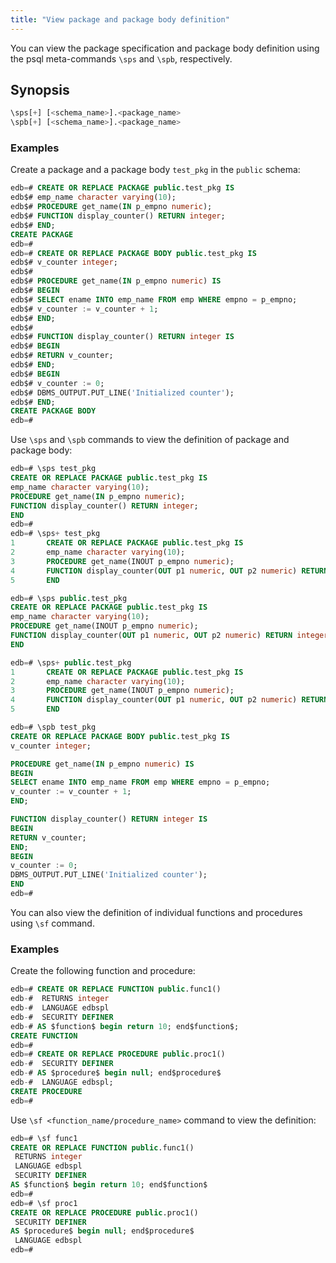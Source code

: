 ```yaml
---
title: "View package and package body definition"
---
```


You can view the package specification and package body definition using the psql meta-commands `\sps` and `\spb`, respectively.

## Synopsis

```sql
\sps[+] [<schema_name>].<package_name>
\spb[+] [<schema_name>].<package_name>
```

### Examples

Create a package and a package body `test_pkg` in the `public` schema:

```sql
edb=# CREATE OR REPLACE PACKAGE public.test_pkg IS
edb$# emp_name character varying(10);
edb$# PROCEDURE get_name(IN p_empno numeric);
edb$# FUNCTION display_counter() RETURN integer;
edb$# END;
CREATE PACKAGE
edb=#
edb=# CREATE OR REPLACE PACKAGE BODY public.test_pkg IS
edb$# v_counter integer;
edb$# 
edb$# PROCEDURE get_name(IN p_empno numeric) IS
edb$# BEGIN
edb$# SELECT ename INTO emp_name FROM emp WHERE empno = p_empno;
edb$# v_counter := v_counter + 1;
edb$# END;
edb$# 
edb$# FUNCTION display_counter() RETURN integer IS
edb$# BEGIN
edb$# RETURN v_counter;
edb$# END;
edb$# BEGIN
edb$# v_counter := 0;
edb$# DBMS_OUTPUT.PUT_LINE('Initialized counter');
edb$# END;
CREATE PACKAGE BODY
edb=#
```

Use `\sps` and `\spb` commands to view the definition of package and package body:

``` sql
edb=# \sps test_pkg
CREATE OR REPLACE PACKAGE public.test_pkg IS
emp_name character varying(10);
PROCEDURE get_name(IN p_empno numeric);
FUNCTION display_counter() RETURN integer;
END
edb=#
edb=# \sps+ test_pkg
1       CREATE OR REPLACE PACKAGE public.test_pkg IS
2       emp_name character varying(10);
3       PROCEDURE get_name(INOUT p_empno numeric);
4       FUNCTION display_counter(OUT p1 numeric, OUT p2 numeric) RETURN integer;
5       END

edb=# \sps public.test_pkg
CREATE OR REPLACE PACKAGE public.test_pkg IS
emp_name character varying(10);
PROCEDURE get_name(INOUT p_empno numeric);
FUNCTION display_counter(OUT p1 numeric, OUT p2 numeric) RETURN integer;
END

edb=# \sps+ public.test_pkg
1       CREATE OR REPLACE PACKAGE public.test_pkg IS
2       emp_name character varying(10);
3       PROCEDURE get_name(INOUT p_empno numeric);
4       FUNCTION display_counter(OUT p1 numeric, OUT p2 numeric) RETURN integer;
5       END

edb=# \spb test_pkg
CREATE OR REPLACE PACKAGE BODY public.test_pkg IS
v_counter integer;

PROCEDURE get_name(IN p_empno numeric) IS
BEGIN
SELECT ename INTO emp_name FROM emp WHERE empno = p_empno;
v_counter := v_counter + 1;
END;

FUNCTION display_counter() RETURN integer IS
BEGIN
RETURN v_counter;
END;
BEGIN
v_counter := 0;
DBMS_OUTPUT.PUT_LINE('Initialized counter');
END
edb=# 
```

You can also view the definition of individual functions and procedures using `\sf` command.

### Examples 

Create the following function and procedure:

```sql
edb=# CREATE OR REPLACE FUNCTION public.func1()
edb-#  RETURNS integer
edb-#  LANGUAGE edbspl
edb-#  SECURITY DEFINER
edb-# AS $function$ begin return 10; end$function$;
CREATE FUNCTION
edb=#
edb=# CREATE OR REPLACE PROCEDURE public.proc1()
edb-#  SECURITY DEFINER
edb-# AS $procedure$ begin null; end$procedure$
edb-#  LANGUAGE edbspl;
CREATE PROCEDURE
edb=#
```

Use `\sf <function_name/procedure_name>` command to view the definition:

```sql
edb=# \sf func1
CREATE OR REPLACE FUNCTION public.func1()
 RETURNS integer
 LANGUAGE edbspl
 SECURITY DEFINER
AS $function$ begin return 10; end$function$
edb=# 
edb=# \sf proc1
CREATE OR REPLACE PROCEDURE public.proc1()
 SECURITY DEFINER
AS $procedure$ begin null; end$procedure$
 LANGUAGE edbspl
edb=# 
```

